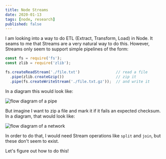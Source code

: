 ```yaml
---
title: Node Streams
date: 2020-01-13
tags: [node, research]
published: false
---
```


I am looking into a way to do ETL (Extract, Transform, Load) in Node. It seams to me that Streams are a very natural way to do this. However, Streams only seem to support simple pipelines of the form:

```js
const fs = require('fs');
const zlib = require('zlib');

fs.createReadStream('./file.txt')                // read a file
  .pipe(zlib.createGzip())                       // zip it
  .pipe(fs.createWriteStream('./file.txt.gz'));  // and write it
```

In a diagram this would look like:

![flow diagram of a pipe](pipe.png)

But imagine I want to zip a file and mark it if it fails an expected checksum. In a diagram, that would look like:

![flow diagram of a network](network.png)

In order to do that, I would need Stream operations like `split` and `join`, but these don't seem to exist.

Let's figure out how to do this!